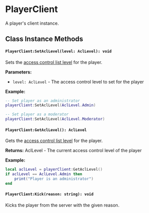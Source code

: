 
# PlayerClient

A player's client instance.

## Class Instance Methods

<PlayerClientShared />

#### `PlayerClient:SetAclLevel(level: AclLevel): void`

Sets the [access control list level](./acl) for the player.

**Parameters:**
- `level: AclLevel` - The access control level to set for the player

**Example:**
```lua
-- Set player as an administrator
playerClient:SetAclLevel(AclLevel.Admin)

-- Set player as a moderator
playerClient:SetAclLevel(AclLevel.Moderator)
```

#### `PlayerClient:GetAclLevel(): AclLevel`

Gets the [access control list level](./acl) for the player.

**Returns:** AclLevel - The current access control level of the player

**Example:**
```lua
local aclLevel = playerClient:GetAclLevel()
if aclLevel == AclLevel.Admin then
    print("Player is an administrator")
end
```

#### `PlayerClient:Kick(reason: string): void`

Kicks the player from the server with the given reason.